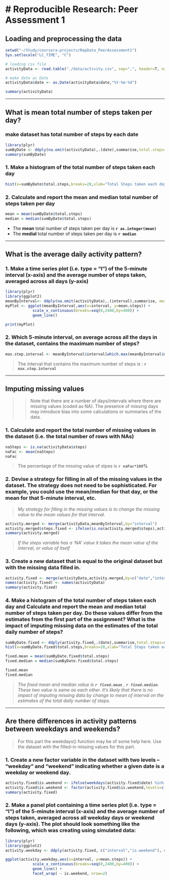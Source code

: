 # Reproducible Research: Peer Assessment 1
=======================================================


## Loading and preprocessing the data

```r
setwd("~/Study/coursera-projects/RepData_PeerAssessment1")
Sys.setlocale("LC_TIME", "C")

# loading csv file
activityData <- read.table("./data/activity.csv", sep=",", header=T, na.strings="NA",stringsAsFactors=F)

# make date as Date
activityData$date <- as.Date(activityData$date,"%Y-%m-%d")

summary(activityData)
```

-------------------------------------------------------

## What is mean total number of steps taken per day?

### make dataset has total number of steps by each date
```r
library(plyr)
sumByDate <- ddply(na.omit(activityData),.(date),summarise,total.steps=sum(steps))
summary(sumByDate)
```

### 1. Make a histogram of the total number of steps taken each day
```r
hist(x=sumByDate$total.steps,breaks=20,xlab="Total Steps taken each day",main="Total Steps taken each day")
```

### 2. Calculate and report the mean and median total number of steps taken per day
```r
mean = mean(sumByDate$total.steps)
median = median(sumByDate$total.steps)
```
- The **mean** total number of steps taken per day is **`r as.integer(mean)`**
- The **medial** total number of steps taken per day is **`r median`**

-------------------------------------------------------

## What is the average daily activity pattern?
### 1. Make a time series plot (i.e. type = "l") of the 5-minute interval (x-axis) and the average number of steps taken, averaged across all days (y-axis)

```r
library(plyr)
library(ggplot2)
meanByInterval<- ddply(na.omit(activityData),.(interval),summarise, mean.steps=mean(steps))
myPlot <- ggplot(meanByInterval,aes(x=interval, y=mean.steps)) + 
            scale_x_continuous(breaks=seq(0,2400,by=400)) + 
            geom_line() 

print(myPlot)
```

### 2. Which 5-minute interval, on average across all the days in the dataset, contains the maximum number of steps?
```r
max.step.interval <- meanByInterval$interval[which.max(meanByInterval$mean.steps)]
```
> The interval that contains the maximum number of steps is : **`r max.step.interval`**



-------------------------------------------------------



## Imputing missing values
>> Note that there are a number of days/intervals where there are missing values (coded as NA). The presence of missing days may introduce bias into some calculations or summaries of the data.

### 1. Calculate and report the total number of missing values in the dataset (i.e. the total number of rows with NAs)
```r
naSteps <- is.na(activityData$steps)
naFac <- mean(naSteps)
naFac
```
> The percentage of the missing value of stpes is  **`r naFac*100`%**

### 2. Devise a strategy for filling in all of the missing values in the dataset. The strategy does not need to be sophisticated. For example, you could use the mean/median for that day, or the mean for that 5-minute interval, etc.

> *My strategy for filling in the missing values is to change the missing value to the mean values for that interval.*

```r
activity.merged <- merge(activityData,meanByInterval,by="interval")
activity.merged$steps.fixed <- ifelse(is.na(activity.merged$steps),activity.merged$mean.steps,activity.merged$steps)
summary(activity.merged)
```
> *If the steps variable has a 'NA' value it takes the mean value of the interval, or value of itself*

### 3. Create a new dataset that is equal to the original dataset but with the missing data filled in.
```r
activity.fixed <- merge(activityData,activity.merged,by=c("date","interval"))[c(6,1,2)]
names(activity.fixed) <- names(activityData)
summary(activity.fixed)
```

### 4. Make a histogram of the total number of steps taken each day and Calculate and report the mean and median total number of steps taken per day. Do these values differ from the estimates from the first part of the assignment? What is the impact of imputing missing data on the estimates of the total daily number of steps?

```r
sumByDate.fixed <- ddply(activity.fixed,.(date),summarise,total.steps=sum(steps))
hist(x=sumByDate.fixed$total.steps,breaks=20,xlab="Total Steps taken each day",main="Total Steps taken each day")

fixed.mean = mean(sumByDate.fixed$total.steps)
fixed.median = median(sumByDate.fixed$total.steps)

fixed.mean
fixed.median
```
> *The fixed mean and median value is **`r fixed.mean`** , **`r fixed.median`**. These two value is same as each other. It's likely that there is no impact of imputing missing data by change to mean of interval on the estimates of the total daily number of steps.*

------------------------------------------------------------

## Are there differences in activity patterns between weekdays and weekends?
> For this part the weekdays() function may be of some help here. Use the dataset with the filled-in missing values for this part.

### 1. Create a new factor variable in the dataset with two levels – “weekday” and “weekend” indicating whether a given date is a weekday or weekend day.

```r
activity.fixed$is.weekend <- ifelse(weekdays(activity.fixed$date) %in% c("Sunday","Saturday"), "weekend", "weekday")
activity.fixed$is.weekend <- factor(activity.fixed$is.weekend,levels=c("weekend","weekday"))
summary(activity.fixed)
```


### 2. Make a panel plot containing a time series plot (i.e. type = "l") of the 5-minute interval (x-axis) and the average number of steps taken, averaged across all weekday days or weekend days (y-axis). The plot should look something like the following, which was creating using simulated data:

```r
library(plyr)
library(ggplot2)
activity.weekday <- ddply(activity.fixed, c("interval","is.weekend"), summarise, mean.steps = mean(steps))

ggplot(activity.weekday,aes(x=interval, y=mean.steps)) + 
            scale_x_continuous(breaks=seq(0,2400,by=400)) + 
            geom_line() +
            facet_wrap( ~ is.weekend, nrow=2)

```

